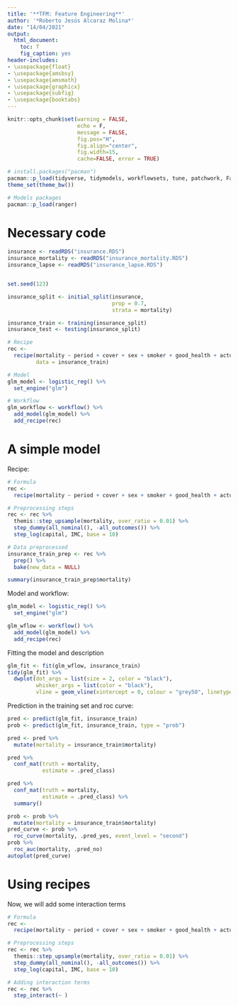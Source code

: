 ```yaml
---
title: '**TFM: Feature Engineering**'
author: '*Roberto Jesús Alcaraz Molina*'
date: "14/04/2021"
output:
  html_document:
    toc: T
    fig_caption: yes
header-includes: 
- \usepackage{float}
- \usepackage{amsbsy}
- \usepackage{amsmath}
- \usepackage{graphicx}
- \usepackage{subfig}
- \usepackage{booktabs}
---
```


```r
knitr::opts_chunk$set(warning = FALSE, 
                      echo = F, 
                      message = FALSE,
                      fig.pos="H", 
                      fig.align="center",
                      fig.width=15,
                      cache=FALSE, error = TRUE)
```

```r
# install.packages("pacman")
pacman::p_load(tidyverse, tidymodels, workflowsets, tune, patchwork, FactoMineR, doParallel)
theme_set(theme_bw())

# Models packages
pacman::p_load(ranger)
```

# Necessary code
```r
insurance <- readRDS("insurance.RDS")
insurance_mortality <- readRDS("insurance_mortality.RDS")
insurance_lapse <- readRDS("insurance_lapse.RDS")


set.seed(123)

insurance_split <- initial_split(insurance, 
                                 prop = 0.7, 
                                 strata = mortality)

insurance_train <- training(insurance_split)
insurance_test <- testing(insurance_split)

# Recipe
rec <- 
  recipe(mortality ~ period + cover + sex + smoker + good_health + actuarial_age + exp + duration + capital + IMC,
         data = insurance_train)

# Model
glm_model <- logistic_reg() %>%
  set_engine("glm")

# Workflow
glm_workflow <- workflow() %>%
  add_model(glm_model) %>%
  add_recipe(rec)
```

# A simple model

Recipe:
```r
# Formula
rec <- 
  recipe(mortality ~ period + cover + sex + smoker + good_health + actuarial_age + duration + capital + IMC, data = insurance_train)

# Preprocessing steps
rec <- rec %>%
  themis::step_upsample(mortality, over_ratio = 0.01) %>%
  step_dummy(all_nominal(), -all_outcomes()) %>%
  step_log(capital, IMC, base = 10)

# Data preprocessed
insurance_train_prep <- rec %>%
  prep() %>%
  bake(new_data = NULL)

summary(insurance_train_prep$mortality)
```

Model and workflow:
```r
glm_model <- logistic_reg() %>%
  set_engine("glm")

glm_wflow <- workflow() %>%
  add_model(glm_model) %>%
  add_recipe(rec)
```

Fitting the model and description
```r
glm_fit <- fit(glm_wflow, insurance_train)
tidy(glm_fit) %>% 
  dwplot(dot_args = list(size = 2, color = "black"),
         whisker_args = list(color = "black"),
         vline = geom_vline(xintercept = 0, colour = "grey50", linetype = 2))
```

Prediction in the training set and roc curve:
```r
pred <- predict(glm_fit, insurance_train)
prob <- predict(glm_fit, insurance_train, type = "prob")

pred <- pred %>%
  mutate(mortality = insurance_train$mortality)

pred %>%
  conf_mat(truth = mortality,
           estimate = .pred_class)

pred %>%
  conf_mat(truth = mortality,
           estimate = .pred_class) %>%
  summary()

prob <- prob %>%
  mutate(mortality = insurance_train$mortality)
pred_curve <- prob %>%
  roc_curve(mortality, .pred_yes, event_level = "second")
prob %>%
  roc_auc(mortality, .pred_no)
autoplot(pred_curve)
```

# Using recipes

Now, we will add some interaction terms

```r
# Formula
rec <- 
  recipe(mortality ~ period + cover + sex + smoker + good_health + actuarial_age + duration + capital + IMC, data = insurance_train)

# Preprocessing steps
rec <- rec %>%
  themis::step_upsample(mortality, over_ratio = 0.01) %>%
  step_dummy(all_nominal(), -all_outcomes()) %>%
  step_log(capital, IMC, base = 10)

# Adding interaction terms
rec <- rec %>%
  step_interact(~ )
```















